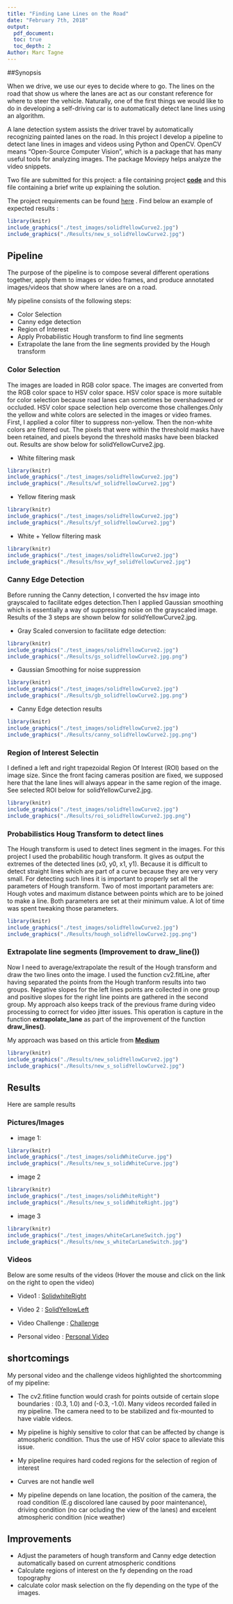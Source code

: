 ```yaml
---
title: "Finding Lane Lines on the Road"
date: "February 7th, 2018"
output: 
  pdf_document:
  toc: true
  toc_depth: 2
Author: Marc Tagne
---
```


##Synopsis

When we drive, we use our eyes to decide where to go. The lines on the road that show us where the lanes are act as our constant reference for where to steer the vehicle. Naturally, one of the first things we would like to do in developing a self-driving car is to automatically detect lane lines using an algorithm.

A lane detection system assists the driver travel by automatically recognizing  painted lanes on the road. 
In this project I develop a pipeline to  detect lane lines in images and videos using Python and OpenCV. OpenCV means "Open-Source Computer Vision", which is a package that has many useful tools for analyzing images. The package Moviepy helps analyze the video snippets.

Two file are submitted for this project: a file containing project **[code](./P1.ipynb)** and this file containing a brief write up explaining the solution. 

The project requirements can be found [here](https://review.udacity.com/#!/rubrics/322/view) . Find below an example of expected results :

```r
library(knitr)
include_graphics("./test_images/solidYellowCurve2.jpg") 
include_graphics("./Results/new_s_solidYellowCurve2.jpg")
```

## Pipeline

The purpose of the pipeline is to compose several different operations together, apply them to images or video frames, and produce  annotated images/videos that show where  lanes are on a road.

My pipeline consists of the following steps:

* Color Selection
* Canny edge detection
* Region of Interest
* Apply Probabilistic  Hough transform to find line segments
* Extrapolate the lane from the line segments provided by the Hough transform

### Color Selection 
The images are loaded in RGB color space.  The images are converted from the RGB color space to HSV color space. HSV color space is more suitable for color selection because road lanes can sometimes be overshadowed or occluded. HSV color space selection help overcome those challenges.Only the yellow and white colors are selected in the images or video frames.
First, I applied a color filter to suppress non-yellow. Then the  non-white colors are filtered out. The pixels that were within the threshold masks have been retained, and pixels beyond the threshold masks have been blacked out. Results are show below for solidYellowCurve2.jpg.

* White filtering mask
```r
library(knitr)
include_graphics("./test_images/solidYellowCurve2.jpg") 
include_graphics("./Results/wf_solidYellowCurve2.jpg")
```
* Yellow fitering mask
```r
library(knitr)
include_graphics("./test_images/solidYellowCurve2.jpg") 
include_graphics("./Results/yf_solidYellowCurve2.jpg")
```
* White + Yellow filtering mask
```r
library(knitr)
include_graphics("./test_images/solidYellowCurve2.jpg") 
include_graphics("./Results/hsv_wyf_solidYellowCurve2.jpg")
```

### Canny Edge Detection

Before running the Canny detection, I converted the hsv image into grayscaled to facilitate edges detection.Then I applied  Gaussian smoothing which is essentially a way of suppressing noise on the grayscaled image. Results of the 3 steps are shown below for solidYellowCurve2.jpg.

* Gray Scaled conversion to facilitate edge detection:
```r
library(knitr)
include_graphics("./test_images/solidYellowCurve2.jpg") 
include_graphics("./Results/gs_solidYellowCurve2.jpg.png")
```
* Gaussian Smoothing for noise suppression
```r
library(knitr)
include_graphics("./test_images/solidYellowCurve2.jpg") 
include_graphics("./Results/gb_solidYellowCurve2.jpg.png")
```
* Canny Edge detection results
```r
library(knitr)
include_graphics("./test_images/solidYellowCurve2.jpg") 
include_graphics("./Results/canny_solidYellowCurve2.jpg.png")
```

### Region of Interest Selectin
I defined a left and right trapezoidal Region Of Interest (ROI) based on the image size. Since  the front facing cameras position are fixed, we supposed here that the lane lines will always appear in the same region of the image. See selected ROI below for solidYellowCurve2.jpg.

```r
library(knitr)
include_graphics("./test_images/solidYellowCurve2.jpg") 
include_graphics("./Results/roi_solidYellowCurve2.jpg.png")
```

### Probabilistics Houg Transform to detect lines 

The Hough transform is used to detect lines segment in the images. For this project I used the probabilitic hough transform. It gives as output the extremes of the detected lines (x0, y0, x1, y1). Because it is difficult to detect straight lines which are part of a curve because they are very very small. For detecting such lines it is important to properly set all the parameters of Hough transform. Two of most important parameters are: Hough votes and maximum distance between points which are to be joined to make a line. Both parameters are set at their minimum value.  A lot of time was spent tweaking those  parameters.

```r
library(knitr)
include_graphics("./test_images/solidYellowCurve2.jpg") 
include_graphics("./Results/hough_solidYellowCurve2.jpg.png")
```

### Extrapolate line segments (Improvement to  draw_line())
Now I need to average/extrapolate the result of the Hough transform and draw the two lines onto the image. I used the function cv2.fitLine, after having separated the points from the Hough tranform results into two groups. Negative slopes for the left lines points are collected in one group and positive slopes for the right line points are gathered in the second group. My approach also keeps track of the previous frame during video processing to correct for video jitter issues. This operation is capture in the function **extrapolate_lane** as part of the improvement of the function **draw_lines()**.

My approach was based on this article from  **[Medium](https://medium.com/@esmat.anis/robust-extrapolation-of-lines-in-video-using-linear-hough-transform-edd39d642ddf)** 


```r
library(knitr)
include_graphics("./Results/new_solidYellowCurve2.jpg") 
include_graphics("./Results/new_s_solidYellowCurve2.jpg")
```

## Results

Here are sample results

### Pictures/Images

* image 1: 
```r
library(knitr)
include_graphics("./test_images/solidWhiteCurve.jpg") 
include_graphics("./Results/new_s_solidWhiteCurve.jpg")
```
* image 2
```r
library(knitr)
include_graphics("./test_images/solidWhiteRight") 
include_graphics("./Results/new_s_solidWhiteRight.jpg")
```
* image 3 
```r
library(knitr)
include_graphics("./test_images/whiteCarLaneSwitch.jpg") 
include_graphics("./Results/new_s_whiteCarLaneSwitch.jpg")
```

### Videos

Below are some results of the videos (Hover the mouse and click on the link on the right to open the video)

* Video1 : [SolidwhiteRight](./Results/solidWhiteRight.mp4)

* Video 2 : [SolidYellowLeft](./Results/solidWhiteRight.mp4)

* Video Challenge : [Challenge](./Results/challenge.mp4)

* Personal video : [Personal Video](./Results/stock_vid2.mp4)


## shortcomings

My personal video and the  challenge videos highlighted the shortcomming of my pipeline:

* The cv2.fitline function would crash for points outside of certain slope boundaries  : (0.3, 1.0) and (-0.3, -1.0).
  Many videos recorded failed in my pipeline. The camera need to to be stabilized and fix-mounted to have viable videos.
  
* My pipeline is highly sensitive to color that can be affected by change is atmospheric condition. Thus the use of HSV color space to alleviate this issue.
* My pipeline requires hard coded regions for the selection of region of interest
* Curves are not handle well
* My pipeline depends on lane location,  the position of the camera, the road condition (E.g discolored lane caused by poor maintenance), driving condition (no car ocluding the view of the lanes) and excelent atmospheric condition (nice weather)

## Improvements

* Adjust the parameters of   hough transform and Canny edge detection automatically based on current atmospheric conditions
* Calculate regions of interest on the fy depending on the road topography 
* calculate color mask selection on the fly depending on the type of the images.


